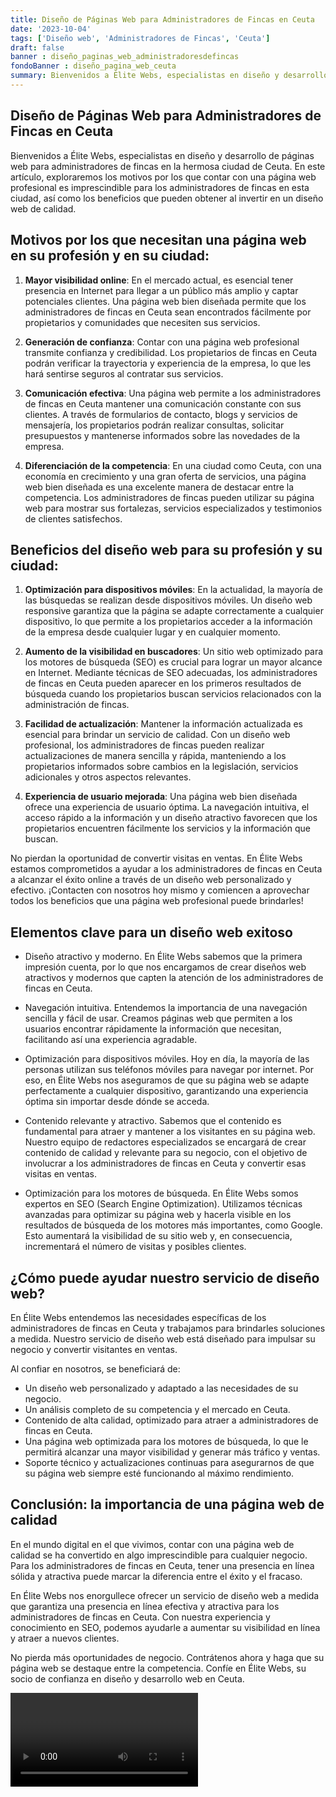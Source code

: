 ```yaml
---
title: Diseño de Páginas Web para Administradores de Fincas en Ceuta
date: '2023-10-04'
tags: ['Diseño web', 'Administradores de Fincas', 'Ceuta']
draft: false
banner : diseño_paginas_web_administradoresdefincas
fondoBanner : diseño_pagina_web_ceuta
summary: Bienvenidos a Élite Webs, especialistas en diseño y desarrollo de páginas web para administradores de fincas en la hermosa ciudad de Ceuta. En este artículo, exploraremos los motivos por los que contar con una página web profesional es imprescindible para los administradores de fincas en esta ciudad, así como los beneficios que pueden obtener al invertir en un diseño web de calidad.
---
```


## **Diseño de Páginas Web para Administradores de Fincas en Ceuta**

Bienvenidos a Élite Webs, especialistas en diseño y desarrollo de páginas web para administradores de fincas en la hermosa ciudad de Ceuta. En este artículo, exploraremos los motivos por los que contar con una página web profesional es imprescindible para los administradores de fincas en esta ciudad, así como los beneficios que pueden obtener al invertir en un diseño web de calidad.

## Motivos por los que necesitan una página web en su profesión y en su ciudad:

1. **Mayor visibilidad online**: En el mercado actual, es esencial tener presencia en Internet para llegar a un público más amplio y captar potenciales clientes. Una página web bien diseñada permite que los administradores de fincas en Ceuta sean encontrados fácilmente por propietarios y comunidades que necesiten sus servicios.

2. **Generación de confianza**: Contar con una página web profesional transmite confianza y credibilidad. Los propietarios de fincas en Ceuta podrán verificar la trayectoria y experiencia de la empresa, lo que les hará sentirse seguros al contratar sus servicios.

3. **Comunicación efectiva**: Una página web permite a los administradores de fincas en Ceuta mantener una comunicación constante con sus clientes. A través de formularios de contacto, blogs y servicios de mensajería, los propietarios podrán realizar consultas, solicitar presupuestos y mantenerse informados sobre las novedades de la empresa.

4. **Diferenciación de la competencia**: En una ciudad como Ceuta, con una economía en crecimiento y una gran oferta de servicios, una página web bien diseñada es una excelente manera de destacar entre la competencia. Los administradores de fincas pueden utilizar su página web para mostrar sus fortalezas, servicios especializados y testimonios de clientes satisfechos.

## Beneficios del diseño web para su profesión y su ciudad:

1. **Optimización para dispositivos móviles**: En la actualidad, la mayoría de las búsquedas se realizan desde dispositivos móviles. Un diseño web responsive garantiza que la página se adapte correctamente a cualquier dispositivo, lo que permite a los propietarios acceder a la información de la empresa desde cualquier lugar y en cualquier momento.

2. **Aumento de la visibilidad en buscadores**: Un sitio web optimizado para los motores de búsqueda (SEO) es crucial para lograr un mayor alcance en Internet. Mediante técnicas de SEO adecuadas, los administradores de fincas en Ceuta pueden aparecer en los primeros resultados de búsqueda cuando los propietarios buscan servicios relacionados con la administración de fincas.

3. **Facilidad de actualización**: Mantener la información actualizada es esencial para brindar un servicio de calidad. Con un diseño web profesional, los administradores de fincas pueden realizar actualizaciones de manera sencilla y rápida, manteniendo a los propietarios informados sobre cambios en la legislación, servicios adicionales y otros aspectos relevantes.

4. **Experiencia de usuario mejorada**: Una página web bien diseñada ofrece una experiencia de usuario óptima. La navegación intuitiva, el acceso rápido a la información y un diseño atractivo favorecen que los propietarios encuentren fácilmente los servicios y la información que buscan.

No pierdan la oportunidad de convertir visitas en ventas. En Élite Webs estamos comprometidos a ayudar a los administradores de fincas en Ceuta a alcanzar el éxito online a través de un diseño web personalizado y efectivo. ¡Contacten con nosotros hoy mismo y comiencen a aprovechar todos los beneficios que una página web profesional puede brindarles!

<GifSeo />

<Cta />

## Elementos clave para un diseño web exitoso

- Diseño atractivo y moderno. En Élite Webs sabemos que la primera impresión cuenta, por lo que nos encargamos de crear diseños web atractivos y modernos que capten la atención de los administradores de fincas en Ceuta. 

- Navegación intuitiva. Entendemos la importancia de una navegación sencilla y fácil de usar. Creamos páginas web que permiten a los usuarios encontrar rápidamente la información que necesitan, facilitando así una experiencia agradable.

- Optimización para dispositivos móviles. Hoy en día, la mayoría de las personas utilizan sus teléfonos móviles para navegar por internet. Por eso, en Élite Webs nos aseguramos de que su página web se adapte perfectamente a cualquier dispositivo, garantizando una experiencia óptima sin importar desde dónde se acceda.

- Contenido relevante y atractivo. Sabemos que el contenido es fundamental para atraer y mantener a los visitantes en su página web. Nuestro equipo de redactores especializados se encargará de crear contenido de calidad y relevante para su negocio, con el objetivo de involucrar a los administradores de fincas en Ceuta y convertir esas visitas en ventas.

- Optimización para los motores de búsqueda. En Élite Webs somos expertos en SEO (Search Engine Optimization). Utilizamos técnicas avanzadas para optimizar su página web y hacerla visible en los resultados de búsqueda de los motores más importantes, como Google. Esto aumentará la visibilidad de su sitio web y, en consecuencia, incrementará el número de visitas y posibles clientes.

## ¿Cómo puede ayudar nuestro servicio de diseño web?

En Élite Webs entendemos las necesidades específicas de los administradores de fincas en Ceuta y trabajamos para brindarles soluciones a medida. Nuestro servicio de diseño web está diseñado para impulsar su negocio y convertir visitantes en ventas. 

Al confiar en nosotros, se beneficiará de:

- Un diseño web personalizado y adaptado a las necesidades de su negocio.
- Un análisis completo de su competencia y el mercado en Ceuta.
- Contenido de alta calidad, optimizado para atraer a administradores de fincas en Ceuta.
- Una página web optimizada para los motores de búsqueda, lo que le permitirá alcanzar una mayor visibilidad y generar más tráfico y ventas.
- Soporte técnico y actualizaciones continuas para asegurarnos de que su página web siempre esté funcionando al máximo rendimiento.

## Conclusión: la importancia de una página web de calidad

En el mundo digital en el que vivimos, contar con una página web de calidad se ha convertido en algo imprescindible para cualquier negocio. Para los administradores de fincas en Ceuta, tener una presencia en línea sólida y atractiva puede marcar la diferencia entre el éxito y el fracaso.

En Élite Webs nos enorgullece ofrecer un servicio de diseño web a medida que garantiza una presencia en línea efectiva y atractiva para los administradores de fincas en Ceuta. Con nuestra experiencia y conocimiento en SEO, podemos ayudarle a aumentar su visibilidad en línea y atraer a nuevos clientes.

No pierda más oportunidades de negocio. Contrátenos ahora y haga que su página web se destaque entre la competencia. Confíe en Élite Webs, su socio de confianza en diseño y desarrollo web en Ceuta.

<Video />

<CtaBot job='Administradores de Fincas' city='Ceuta'/>

<Gmaps query='Ceuta+españa+maps' />